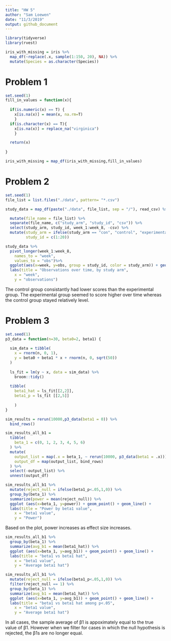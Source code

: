 ```yaml
---
title: "HW 5"
author: "Sam Loewen"
date: "11/3/2019"
output: github_document
---
```


```r

library(tidyverse)
library(rvest)

iris_with_missing = iris %>% 
  map_df(~replace(.x, sample(1:150, 20), NA)) %>%
  mutate(Species = as.character(Species))
```

# Problem 1

```r
set.seed(1)
fill_in_values = function(x){
 
  if(is.numeric(x) == T) {
    x[is.na(x)] = mean(x, na.rm=T)
    }
  if(is.character(x) == T){
    x[is.na(x)] = replace_na("virginica")
    }

  return(x)
 
}

iris_with_missing = map_df(iris_with_missing,fill_in_values)
```

# Problem 2

```r
set.seed(1)
file_list = list.files("./data", pattern= "*.csv")

study_data = map_df(paste("./data", file_list, sep = "/"), read_csv) %>% 

  mutate(file_name = file_list) %>% 
  separate(file_name, c("study_arm", "study_id", "csv")) %>% 
  select(study_arm, study_id, week_1:week_8, -csv) %>% 
  mutate(study_arm = ifelse(study_arm == "con", "control", "experimental"),
         study_id = c(1:20))

study_data %>% 
  pivot_longer(week_1:week_8,
    names_to = "week",
    values_to = "obs")%>% 
  ggplot(aes(x=week, y=obs, group = study_id, color = study_arm)) + geom_point() + geom_line() +
  labs(title = "Observations over time, by study arm", 
    x = "week", 
    y = "observations")

```

The control group consistantly had lower scores than the experimental group. The experimental group seemed to score higher over time whereas the control group stayed relatively level.

# Problem 3

```r
set.seed(1)
p3_data = function(n=30, beta0=2, beta1) {
  
  sim_data = tibble(
    x = rnorm(n, 0, 1),
    y = beta0 + beta1 * x + rnorm(n, 0, sqrt(50))
  )
  
  ls_fit = lm(y ~ x, data = sim_data) %>% 
    broom::tidy()
  
  tibble(
    beta1_hat = ls_fit[[2,2]],
    beta1_p = ls_fit [[2,5]]
    
    )
}

sim_results = rerun(10000,p3_data(beta1 = 0)) %>% 
  bind_rows()

sim_results_all_b1 = 
  tibble(
    beta_1 = c(0, 1, 2, 3, 4, 5, 6)
  ) %>% 
  mutate(
    output_list = map(.x = beta_1, ~ rerun(10000, p3_data(beta1 = .x))),
    output_df = map(output_list, bind_rows)
  ) %>% 
  select(-output_list) %>% 
  unnest(output_df)


```


```r
sim_results_all_b1 %>% 
  mutate(reject_null = ifelse(beta1_p<.05,1,0)) %>% 
  group_by(beta_1) %>% 
  summarize(power = mean(reject_null)) %>% 
  ggplot (aes(x=beta_1, y=power)) + geom_point() + geom_line() +
  labs(title = "Power by beta1 value", 
    x = "beta1 value", 
    y = "Power")
```

Based on the plot, power increases as effect size increases.

```r
sim_results_all_b1 %>% 
  group_by(beta_1) %>% 
  summarize(avg_b1 = mean(beta1_hat)) %>% 
  ggplot (aes(x=beta_1, y=avg_b1)) + geom_point() + geom_line() +
  labs(title = "beta1 vs beta1 hat", 
    x = "beta1 value", 
    y = "Average beta1 hat")
```

```r
sim_results_all_b1 %>% 
  mutate(reject_null = ifelse(beta1_p<.05,1,0)) %>% 
  filter(reject_null == 1) %>% 
  group_by(beta_1) %>% 
  summarize(avg_b1 = mean(beta1_hat)) %>% 
  ggplot (aes(x=beta_1, y=avg_b1)) + geom_point() + geom_line() +
  labs(title = "beta1 vs beta1 hat among p<.05", 
    x = "beta1 value", 
    y = "Average beta1 hat")
```

In all cases, the sample average of β1 is appoximately equal to the true value of β1. However when we filter for cases in which the null hypothesis is rejected, the β1s are no longer equal.

